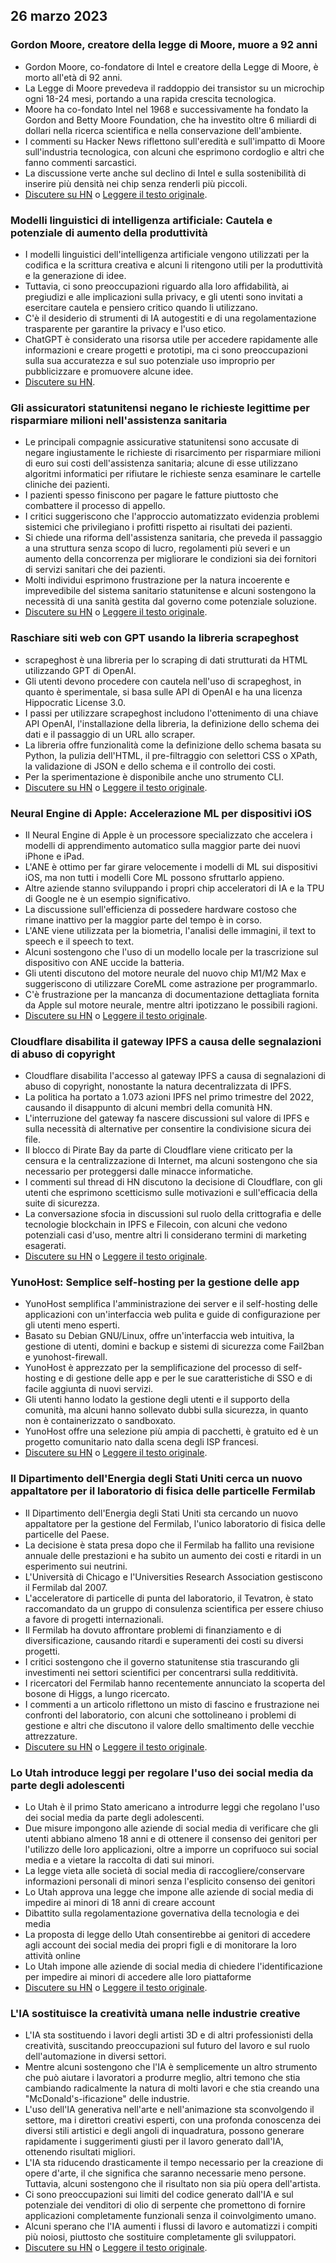 

<CallToAction />

<Steps>

## 26 marzo 2023

### Gordon Moore, creatore della legge di Moore, muore a 92 anni

- Gordon Moore, co-fondatore di Intel e creatore della Legge di Moore, è morto all'età di 92 anni.
- La Legge di Moore prevedeva il raddoppio dei transistor su un microchip ogni 18-24 mesi, portando a una rapida crescita tecnologica.
- Moore ha co-fondato Intel nel 1968 e successivamente ha fondato la Gordon and Betty Moore Foundation, che ha investito oltre 6 miliardi di dollari nella ricerca scientifica e nella conservazione dell'ambiente.
- I commenti su Hacker News riflettono sull'eredità e sull'impatto di Moore sull'industria tecnologica, con alcuni che esprimono cordoglio e altri che fanno commenti sarcastici.
- La discussione verte anche sul declino di Intel e sulla sostenibilità di inserire più densità nei chip senza renderli più piccoli.
- [Discutere su HN](http://news.ycombinator.com/item?id=35297420) o [Leggere il testo originale](https://www.moore.org/article-detail?newsUrlName=in-memoriam-gordon-moore-1929-2023).

### Modelli linguistici di intelligenza artificiale: Cautela e potenziale di aumento della produttività

- I modelli linguistici dell'intelligenza artificiale vengono utilizzati per la codifica e la scrittura creativa e alcuni li ritengono utili per la produttività e la generazione di idee.
- Tuttavia, ci sono preoccupazioni riguardo alla loro affidabilità, ai pregiudizi e alle implicazioni sulla privacy, e gli utenti sono invitati a esercitare cautela e pensiero critico quando li utilizzano.
- C'è il desiderio di strumenti di IA autogestiti e di una regolamentazione trasparente per garantire la privacy e l'uso etico.
- ChatGPT è considerato una risorsa utile per accedere rapidamente alle informazioni e creare progetti e prototipi, ma ci sono preoccupazioni sulla sua accuratezza e sul suo potenziale uso improprio per pubblicizzare e promuovere alcune idee.
- [Discutere su HN](http://news.ycombinator.com/item?id=35299071).

### Gli assicuratori statunitensi negano le richieste legittime per risparmiare milioni nell'assistenza sanitaria

- Le principali compagnie assicurative statunitensi sono accusate di negare ingiustamente le richieste di risarcimento per risparmiare milioni di euro sui costi dell'assistenza sanitaria; alcune di esse utilizzano algoritmi informatici per rifiutare le richieste senza esaminare le cartelle cliniche dei pazienti.
- I pazienti spesso finiscono per pagare le fatture piuttosto che combattere il processo di appello.
- I critici suggeriscono che l'approccio automatizzato evidenzia problemi sistemici che privilegiano i profitti rispetto ai risultati dei pazienti.
- Si chiede una riforma dell'assistenza sanitaria, che preveda il passaggio a una struttura senza scopo di lucro, regolamenti più severi e un aumento della concorrenza per migliorare le condizioni sia dei fornitori di servizi sanitari che dei pazienti.
- Molti individui esprimono frustrazione per la natura incoerente e imprevedibile del sistema sanitario statunitense e alcuni sostengono la necessità di una sanità gestita dal governo come potenziale soluzione.
- [Discutere su HN](http://news.ycombinator.com/item?id=35304017) o [Leggere il testo originale](https://www.propublica.org/article/cigna-pxdx-medical-health-insurance-rejection-claims).

### Raschiare siti web con GPT usando la libreria scrapeghost

- scrapeghost è una libreria per lo scraping di dati strutturati da HTML utilizzando GPT di OpenAI.
- Gli utenti devono procedere con cautela nell'uso di scrapeghost, in quanto è sperimentale, si basa sulle API di OpenAI e ha una licenza Hippocratic License 3.0.
- I passi per utilizzare scrapeghost includono l'ottenimento di una chiave API OpenAI, l'installazione della libreria, la definizione dello schema dei dati e il passaggio di un URL allo scraper.
- La libreria offre funzionalità come la definizione dello schema basata su Python, la pulizia dell'HTML, il pre-filtraggio con selettori CSS o XPath, la validazione di JSON e dello schema e il controllo dei costi.
- Per la sperimentazione è disponibile anche uno strumento CLI.
- [Discutere su HN](http://news.ycombinator.com/item?id=35305655) o [Leggere il testo originale](https://jamesturk.github.io/scrapeghost/).

### Neural Engine di Apple: Accelerazione ML per dispositivi iOS

- Il Neural Engine di Apple è un processore specializzato che accelera i modelli di apprendimento automatico sulla maggior parte dei nuovi iPhone e iPad.
- L'ANE è ottimo per far girare velocemente i modelli di ML sui dispositivi iOS, ma non tutti i modelli Core ML possono sfruttarlo appieno.
- Altre aziende stanno sviluppando i propri chip acceleratori di IA e la TPU di Google ne è un esempio significativo.
- La discussione sull'efficienza di possedere hardware costoso che rimane inattivo per la maggior parte del tempo è in corso.
- L'ANE viene utilizzata per la biometria, l'analisi delle immagini, il text to speech e il speech to text.
- Alcuni sostengono che l'uso di un modello locale per la trascrizione sul dispositivo con ANE uccide la batteria.
- Gli utenti discutono del motore neurale del nuovo chip M1/M2 Max e suggeriscono di utilizzare CoreML come astrazione per programmarlo.
- C'è frustrazione per la mancanza di documentazione dettagliata fornita da Apple sul motore neurale, mentre altri ipotizzano le possibili ragioni.
- [Discutere su HN](http://news.ycombinator.com/item?id=35301447) o [Leggere il testo originale](https://github.com/hollance/neural-engine).

### Cloudflare disabilita il gateway IPFS a causa delle segnalazioni di abuso di copyright

- Cloudflare disabilita l'accesso al gateway IPFS a causa di segnalazioni di abuso di copyright, nonostante la natura decentralizzata di IPFS.
- La politica ha portato a 1.073 azioni IPFS nel primo trimestre del 2022, causando il disappunto di alcuni membri della comunità HN.
- L'interruzione del gateway fa nascere discussioni sul valore di IPFS e sulla necessità di alternative per consentire la condivisione sicura dei file.
- Il blocco di Pirate Bay da parte di Cloudflare viene criticato per la censura e la centralizzazione di Internet, ma alcuni sostengono che sia necessario per proteggersi dalle minacce informatiche.
- I commenti sul thread di HN discutono la decisione di Cloudflare, con gli utenti che esprimono scetticismo sulle motivazioni e sull'efficacia della suite di sicurezza.
- La conversazione sfocia in discussioni sul ruolo della crittografia e delle tecnologie blockchain in IPFS e Filecoin, con alcuni che vedono potenziali casi d'uso, mentre altri li considerano termini di marketing esagerati.
- [Discutere su HN](http://news.ycombinator.com/item?id=35300200) o [Leggere il testo originale](https://torrentfreak.com/cloudflare-disables-access-to-pirated-content-on-its-ipfs-gateway-230324/).

### YunoHost: Semplice self-hosting per la gestione delle app

- YunoHost semplifica l'amministrazione dei server e il self-hosting delle applicazioni con un'interfaccia web pulita e guide di configurazione per gli utenti meno esperti.
- Basato su Debian GNU/Linux, offre un'interfaccia web intuitiva, la gestione di utenti, domini e backup e sistemi di sicurezza come Fail2ban e yunohost-firewall.
- YunoHost è apprezzato per la semplificazione del processo di self-hosting e di gestione delle app e per le sue caratteristiche di SSO e di facile aggiunta di nuovi servizi.
- Gli utenti hanno lodato la gestione degli utenti e il supporto della comunità, ma alcuni hanno sollevato dubbi sulla sicurezza, in quanto non è containerizzato o sandboxato.
- YunoHost offre una selezione più ampia di pacchetti, è gratuito ed è un progetto comunitario nato dalla scena degli ISP francesi.
- [Discutere su HN](http://news.ycombinator.com/item?id=35300482) o [Leggere il testo originale](https://yunohost.org).

### Il Dipartimento dell'Energia degli Stati Uniti cerca un nuovo appaltatore per il laboratorio di fisica delle particelle Fermilab

- Il Dipartimento dell'Energia degli Stati Uniti sta cercando un nuovo appaltatore per la gestione del Fermilab, l'unico laboratorio di fisica delle particelle del Paese.
- La decisione è stata presa dopo che il Fermilab ha fallito una revisione annuale delle prestazioni e ha subito un aumento dei costi e ritardi in un esperimento sui neutrini.
- L'Università di Chicago e l'Universities Research Association gestiscono il Fermilab dal 2007.
- L'acceleratore di particelle di punta del laboratorio, il Tevatron, è stato raccomandato da un gruppo di consulenza scientifica per essere chiuso a favore di progetti internazionali.
- Il Fermilab ha dovuto affrontare problemi di finanziamento e di diversificazione, causando ritardi e superamenti dei costi su diversi progetti.
- I critici sostengono che il governo statunitense stia trascurando gli investimenti nei settori scientifici per concentrarsi sulla redditività.
- I ricercatori del Fermilab hanno recentemente annunciato la scoperta del bosone di Higgs, a lungo ricercato.
- I commenti a un articolo riflettono un misto di fascino e frustrazione nei confronti del laboratorio, con alcuni che sottolineano i problemi di gestione e altri che discutono il valore dello smaltimento delle vecchie attrezzature.
- [Discutere su HN](http://news.ycombinator.com/item?id=35303391) o [Leggere il testo originale](https://www.science.org/content/article/major-shake-coming-fermilab-troubled-u-s-particle-physics-center).

### Lo Utah introduce leggi per regolare l'uso dei social media da parte degli adolescenti

- Lo Utah è il primo Stato americano a introdurre leggi che regolano l'uso dei social media da parte degli adolescenti.
- Due misure impongono alle aziende di social media di verificare che gli utenti abbiano almeno 18 anni e di ottenere il consenso dei genitori per l'utilizzo delle loro applicazioni, oltre a imporre un coprifuoco sui social media e a vietare la raccolta di dati sui minori.
- La legge vieta alle società di social media di raccogliere/conservare informazioni personali di minori senza l'esplicito consenso dei genitori
- Lo Utah approva una legge che impone alle aziende di social media di impedire ai minori di 18 anni di creare account
- Dibattito sulla regolamentazione governativa della tecnologia e dei media
- La proposta di legge dello Utah consentirebbe ai genitori di accedere agli account dei social media dei propri figli e di monitorare la loro attività online
- Lo Utah impone alle aziende di social media di chiedere l'identificazione per impedire ai minori di accedere alle loro piattaforme
- [Discutere su HN](http://news.ycombinator.com/item?id=35307647) o [Leggere il testo originale](https://www.bbc.com/news/world-us-canada-65060733).

### L'IA sostituisce la creatività umana nelle industrie creative

- L'IA sta sostituendo i lavori degli artisti 3D e di altri professionisti della creatività, suscitando preoccupazioni sul futuro del lavoro e sul ruolo dell'automazione in diversi settori.
- Mentre alcuni sostengono che l'IA è semplicemente un altro strumento che può aiutare i lavoratori a produrre meglio, altri temono che stia cambiando radicalmente la natura di molti lavori e che stia creando una "McDonald's-ificazione" delle industrie.
- L'uso dell'IA generativa nell'arte e nell'animazione sta sconvolgendo il settore, ma i direttori creativi esperti, con una profonda conoscenza dei diversi stili artistici e degli angoli di inquadratura, possono generare rapidamente i suggerimenti giusti per il lavoro generato dall'IA, ottenendo risultati migliori.
- L'IA sta riducendo drasticamente il tempo necessario per la creazione di opere d'arte, il che significa che saranno necessarie meno persone. Tuttavia, alcuni sostengono che il risultato non sia più opera dell'artista.
- Ci sono preoccupazioni sui limiti del codice generato dall'IA e sul potenziale dei venditori di olio di serpente che promettono di fornire applicazioni completamente funzionali senza il coinvolgimento umano.
- Alcuni sperano che l'IA aumenti i flussi di lavoro e automatizzi i compiti più noiosi, piuttosto che sostituire completamente gli sviluppatori.
- [Discutere su HN](http://news.ycombinator.com/item?id=35308498) o [Leggere il testo originale](https://reddit.com/r/blender/comments/121lhfq/i_lost_everything_that_made_me_love_my_job/).

</Steps>
